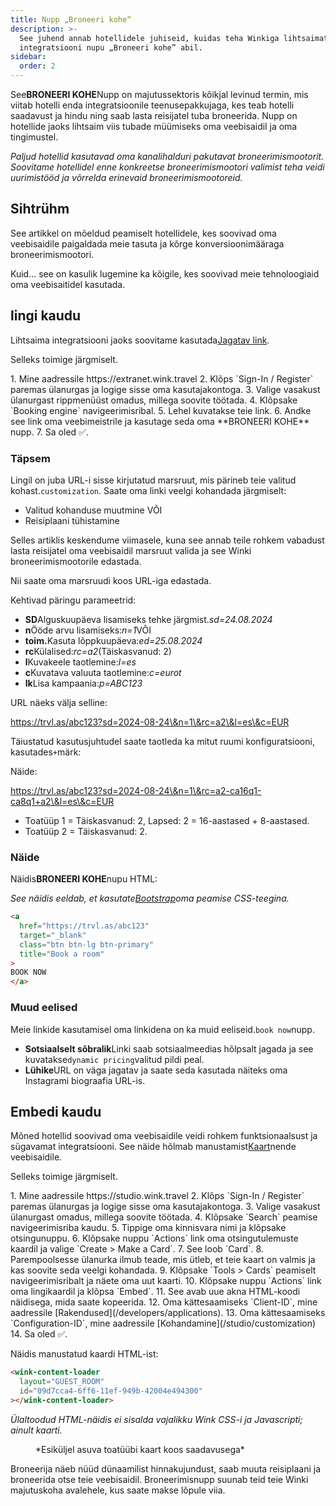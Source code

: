 ```yaml
---
title: Nupp „Broneeri kohe“
description: >-
  See juhend annab hotellidele juhiseid, kuidas teha Winkiga lihtsaimat
  integratsiooni nupu „Broneeri kohe” abil.
sidebar:
  order: 2
---
```


See**BRONEERI KOHE**Nupp on majutussektoris kõikjal levinud termin, mis viitab hotelli enda integratsioonile teenusepakkujaga, kes teab hotelli saadavust ja hindu ning saab lasta reisijatel tuba broneerida. Nupp on hotellide jaoks lihtsaim viis tubade müümiseks oma veebisaidil ja oma tingimustel.

*Paljud hotellid kasutavad oma kanalihalduri pakutavat broneerimismootorit. Soovitame hotellidel enne konkreetse broneerimismootori valimist teha veidi uurimistööd ja võrrelda erinevaid broneerimismootoreid.*

## Sihtrühm

See artikkel on mõeldud peamiselt hotellidele, kes soovivad oma veebisaidile paigaldada meie tasuta ja kõrge konversioonimääraga broneerimismootori.

Kuid... see on kasulik lugemine ka kõigile, kes soovivad meie tehnoloogiaid oma veebisaitidel kasutada.

## lingi kaudu

Lihtsaima integratsiooni jaoks soovitame kasutada[Jagatav link](/studio/shareable-links).

Selleks toimige järgmiselt.

<Steps>
  1. Mine aadressile https://extranet.wink.travel
  2. Klõps `Sign-In / Register` paremas ülanurgas ja logige sisse oma kasutajakontoga.
  3. Valige vasakust ülanurgast rippmenüüst omadus, millega soovite töötada.
  4. Klõpsake `Booking engine` navigeerimisribal.
  5. Lehel kuvatakse teie link.
  6. Andke see link oma veebimeistrile ja kasutage seda oma **BRONEERI KOHE** nupp.
  7. Sa oled ✅.
</Steps>


### Täpsem

Lingil on juba URL-i sisse kirjutatud marsruut, mis pärineb teie valitud kohast.`customization`.
Saate oma linki veelgi kohandada järgmiselt:

* Valitud kohanduse muutmine VÕI
* Reisiplaani tühistamine

Selles artiklis keskendume viimasele, kuna see annab teile rohkem vabadust lasta reisijatel oma veebisaidil marsruut valida ja see Winki broneerimismootorile edastada.

Nii saate oma marsruudi koos URL-iga edastada.

Kehtivad päringu parameetrid:

* **SD**Alguskuupäeva lisamiseks tehke järgmist.*sd=24.08.2024*
* **n**Ööde arvu lisamiseks:*n=1*VÕI
* **toim.**&#x4B;asuta lõppkuupäeva:*ed=25.08.2024*
* **rc**Külalised:*rc=a2*(Täiskasvanud: 2)
* **l**Kuvakeele taotlemine:*l=es*
* **c**Kuvatava valuuta taotlemine:*c=eurot*
* **lk**Lisa kampaania:*p=ABC123*

URL näeks välja selline:

https://trvl.as/abc123?sd=2024-08-24\&n=1\&rc=a2\&l=es\&c=EUR

Täiustatud kasutusjuhtudel saate taotleda ka mitut ruumi konfiguratsiooni, kasutades`+`märk:

Näide:

https://trvl.as/abc123?sd=2024-08-24\&n=1\&rc=a2-ca16q1-ca8q1+a2\&l=es\&c=EUR

* Toatüüp 1 = Täiskasvanud: 2, Lapsed: 2 = 16-aastased + 8-aastased.
* Toatüüp 2 = Täiskasvanud: 2.

### Näide

Näidis**BRONEERI KOHE**nupu HTML:

*See näidis eeldab, et kasutate[Bootstrap](https://getbootstrap.com)oma peamise CSS-teegina.*

```html
<a 
  href="https://trvl.as/abc123" 
  target="_blank" 
  class="btn btn-lg btn-primary" 
  title="Book a room"
>
BOOK NOW
</a>
```

### Muud eelised

Meie linkide kasutamisel oma linkidena on ka muid eeliseid.`book now`nupp.

* **Sotsiaalselt sõbralik**Linki saab sotsiaalmeedias hõlpsalt jagada ja see kuvatakse`dynamic pricing`valitud pildi peal.
* **Lühike**URL on väga jagatav ja saate seda kasutada näiteks oma Instagrami biograafia URL-is.

## Embedi kaudu

Mõned hotellid soovivad oma veebisaidile veidi rohkem funktsionaalsust ja sügavamat integratsiooni. See näide hõlmab manustamist[Kaart](/studio/cards)nende veebisaidile.

Selleks toimige järgmiselt.

<Steps>
  1. Mine aadressile https://studio.wink.travel
  2. Klõps `Sign-In / Register` paremas ülanurgas ja logige sisse oma kasutajakontoga.
  3. Valige vasakust ülanurgast omadus, millega soovite töötada.
  4. Klõpsake `Search` peamise navigeerimisriba kaudu.
  5. Tippige oma kinnisvara nimi ja klõpsake otsingunuppu.
  6. Klõpsake nuppu `Actions` link oma otsingutulemuste kaardil ja valige `Create > Make a Card`.
  7. See loob `Card`.
  8. Parempoolsesse ülanurka ilmub teade, mis ütleb, et teie kaart on valmis ja kas soovite seda veelgi kohandada.
  9. Klõpsake `Tools > Cards` peamiselt navigeerimisribalt ja näete oma uut kaarti.
  10. Klõpsake nuppu `Actions` link oma lingikaardil ja klõpsa `Embed`.
  11. See avab uue akna HTML-koodi näidisega, mida saate kopeerida.
  12. Oma kättesaamiseks `Client-ID`, mine aadressile [Rakendused](/developers/applications).
  13. Oma kättesaamiseks `Configuration-ID`, mine aadressile [Kohandamine](/studio/customization)
  14. Sa oled ✅.
</Steps>


Näidis manustatud kaardi HTML-ist:

```html
<wink-content-loader
  layout="GUEST_ROOM"
  id="09d7cca4-6ff6-11ef-949b-42004e494300"
></wink-content-loader>
```

*Ülaltoodud HTML-näidis ei sisalda vajalikku Wink CSS-i ja Javascripti; ainult kaarti.*

<figure>
  <CloudinaryImage width="350" height="829" resize="scale" quality="best" alt="Kaardi eelvaade" src="academy/card-example" errorImage="noimage_opaque_nyrtl0.png" />

  <figcaption>*Esiküljel asuva toatüübi kaart koos saadavusega*</figcaption>
</figure>


Broneerija näeb nüüd dünaamilist hinnakujundust, saab muuta reisiplaani ja broneerida otse teie veebisaidil. Broneerimisnupp suunab teid teie Winki majutuskoha avalehele, kus saate makse lõpule viia.

